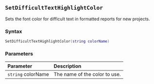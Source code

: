 ::: {.minipage data-latex="{\textwidth}"}
## `SetDifficultTextHighlightColor`

Sets the font color for difficult text in formatted reports for new projects.

### Syntax {-}

``` .lua
SetDifficultTextHighlightColor(string colorName)
```

### Parameters {-}

**Parameter** | **Description**
| :-- | :-- |
| `string` colorName | The name of the color to use. |
:::
